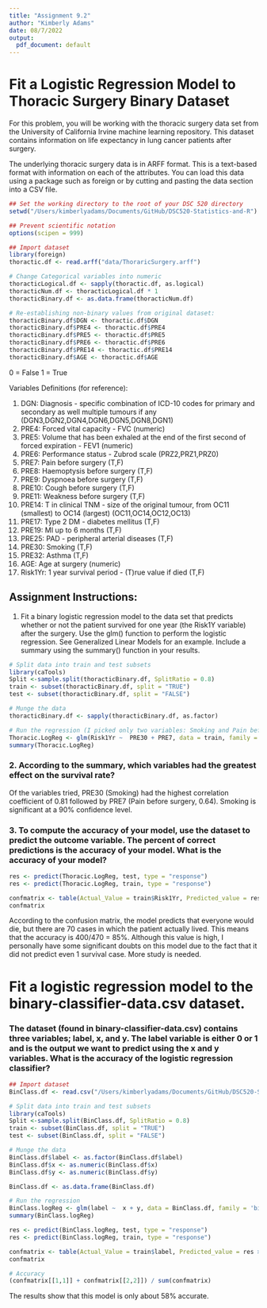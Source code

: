 ```yaml
---
title: "Assignment 9.2"
author: "Kimberly Adams"
date: 08/7/2022
output:
  pdf_document: default
---
```


# Fit a Logistic Regression Model to Thoracic Surgery Binary Dataset

For this problem, you will be working with the thoracic surgery data set from the University of California Irvine machine learning repository. This dataset contains information on life expectancy in lung cancer patients after surgery.

The underlying thoracic surgery data is in ARFF format. This is a text-based format with information on each of the attributes. You can load this data using a package such as foreign or by cutting and pasting the data section into a CSV file.

```r
## Set the working directory to the root of your DSC 520 directory
setwd("/Users/kimberlyadams/Documents/GitHub/DSC520-Statistics-and-R")

## Prevent scientific notation
options(scipen = 999)

## Import dataset
library(foreign)
thoractic.df <- read.arff("data/ThoraricSurgery.arff")

# Change Categorical variables into numeric
thoracticLogical.df <- sapply(thoractic.df, as.logical)
thoracticNum.df <- thoracticLogical.df * 1
thoracticBinary.df <- as.data.frame(thoracticNum.df)

# Re-establishing non-binary values from original dataset:
thoracticBinary.df$DGN <- thoractic.df$DGN
thoracticBinary.df$PRE4 <- thoractic.df$PRE4
thoracticBinary.df$PRE5 <- thoractic.df$PRE5
thoracticBinary.df$PRE6 <- thoractic.df$PRE6
thoracticBinary.df$PRE14 <- thoractic.df$PRE14
thoracticBinary.df$AGE <- thoractic.df$AGE
```
0 = False
1 = True

Variables Definitions (for reference):

1. DGN: Diagnosis - specific combination of ICD-10 codes for primary and secondary as well multiple tumours if any (DGN3,DGN2,DGN4,DGN6,DGN5,DGN8,DGN1) 
2. PRE4: Forced vital capacity - FVC (numeric) 
3. PRE5: Volume that has been exhaled at the end of the first second of forced expiration - FEV1 (numeric) 
4. PRE6: Performance status - Zubrod scale (PRZ2,PRZ1,PRZ0) 
5. PRE7: Pain before surgery (T,F) 
6. PRE8: Haemoptysis before surgery (T,F) 
7. PRE9: Dyspnoea before surgery (T,F) 
8. PRE10: Cough before surgery (T,F) 
9. PRE11: Weakness before surgery (T,F) 
10. PRE14: T in clinical TNM - size of the original tumour, from OC11 (smallest) to OC14 (largest) (OC11,OC14,OC12,OC13) 
11. PRE17: Type 2 DM - diabetes mellitus (T,F) 
12. PRE19: MI up to 6 months (T,F) 
13. PRE25: PAD - peripheral arterial diseases (T,F) 
14. PRE30: Smoking (T,F) 
15. PRE32: Asthma (T,F) 
16. AGE: Age at surgery (numeric) 
17. Risk1Yr: 1 year survival period - (T)rue value if died (T,F)


## Assignment Instructions:

1.  Fit a binary logistic regression model to the data set that predicts whether or not the patient survived for one year (the Risk1Y variable) after the surgery. Use the glm() function to perform the logistic regression. See Generalized Linear Models for an example. Include a summary using the summary() function in your results.

```r
# Split data into train and test subsets 
library(caTools)
Split <-sample.split(thoracticBinary.df, SplitRatio = 0.8)
train <- subset(thoracticBinary.df, split = "TRUE")
test <- subset(thoracticBinary.df, split = "FALSE")

# Munge the data
thoracticBinary.df <- sapply(thoracticBinary.df, as.factor)

# Run the regression (I picked only two variables: Smoking and Pain before surgery)
Thoracic.LogReg <- glm(Risk1Yr ~  PRE30 + PRE7, data = train, family = 'binomial')
summary(Thoracic.LogReg)
```

### 2.  According to the summary, which variables had the greatest effect on the survival rate?

Of the variables tried, PRE30 (Smoking) had the highest correlation coefficient of 0.81 followed by PRE7 (Pain before surgery, 0.64). Smoking is significant at a 90% confidence level.

### 3.  To compute the accuracy of your model, use the dataset to predict the outcome variable. The percent of correct predictions is the accuracy of your model. What is the accuracy of your model?

```r
res <- predict(Thoracic.LogReg, test, type = "response")
res <- predict(Thoracic.LogReg, train, type = "response")

confmatrix <- table(Actual_Value = train$Risk1Yr, Predicted_value = res >0.5)
confmatrix
```

According to the confusion matrix, the model predicts that everyone would die, but there are 70 cases in which the patient actually lived.  This means that the accuracy is 400/470 = 85%.  Although this value is high, I personally have some significant doubts on this model due to the fact that it did not predict even 1 survival case. More study is needed.

# Fit a logistic regression model to the binary-classifier-data.csv dataset. 

### The dataset (found in binary-classifier-data.csv) contains three variables; label, x, and y. The label variable is either 0 or 1 and is the output we want to predict using the x and y variables. What is the accuracy of the logistic regression classifier?

```r
## Import dataset
BinClass.df <- read.csv("/Users/kimberlyadams/Documents/GitHub/DSC520-Statistics-and-R/data/binary-classifier-data.csv")

# Split data into train and test subsets 
library(caTools)
Split <-sample.split(BinClass.df, SplitRatio = 0.8)
train <- subset(BinClass.df, split = "TRUE")
test <- subset(BinClass.df, split = "FALSE")

# Munge the data
BinClass.df$label <- as.factor(BinClass.df$label)
BinClass.df$x <- as.numeric(BinClass.df$x)
BinClass.df$y <- as.numeric(BinClass.df$y)

BinClass.df <- as.data.frame(BinClass.df)

# Run the regression
BinClass.logReg <- glm(label ~  x + y, data = BinClass.df, family = 'binomial')
summary(BinClass.logReg)

res <- predict(BinClass.logReg, test, type = "response")
res <- predict(BinClass.logReg, train, type = "response")

confmatrix <- table(Actual_Value = train$label, Predicted_value = res >0.5)
confmatrix

# Accuracy
(confmatrix[[1,1]] + confmatrix[[2,2]]) / sum(confmatrix)
```

The results show that this model is only about 58% accurate.
